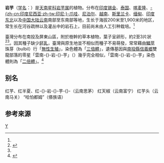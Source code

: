 {{noteTA|G1=Unit|1=zh-cn:岩芋;zh-tw:臺灣目賊芋;|2=zh-cn:岩芋属;zh-tw:目賊芋屬;}}
{{Speciesbox 
| taxon = Remusatia vivipara
| authority = (Lodd.) Schott<ref name="bioinfo-630">{{cite web |url=http://www.bioinfo.cn/db05/KmzwSpecies.php?action=view&id=630 |title=岩-{}-芋 |work=《中国高等植物数据库全库》 |publisher=中国科学院微生物研究所 |author=昆明植物研究所 |accessdate=2009-02-21 |archivedate=2016-03-05 |archiveurl=https://web.archive.org/web/20160305041505/http://www.bioinfo.cn/db05/KmzwSpecies.php?action=view&id=630 |deadurl=yes }}</ref><ref name="TaiBNET"/><ref name="TaiBIF"/>
|synonyms_ref=<ref name="TaiBNET">{{TaiBNET| zh=臺-{}-灣-{}-目-{}-賊-{}-芋| id=201161 | binomial=Remusatia vivipara | authority=(Lodd.) Schott, 1832 | var= | accessdate=2013-01-24}}</ref><ref name="TaiBIF">{{TaiBIF| zh=臺-{}-灣-{}-目-{}-賊-{}-芋| id=201161 | binomial=Remusatia vivipara | authority=(Lodd.) Schott, 1832 | var= | accessdate=2013-01-24}}</ref>
|synonyms=
* ''Arum viviparum'' Roxb. 
* ''Caladium viviparum'' (Roxb.) Nees 
* ''Colocasia vivipara'' (Roxb.) Thwaites 
* ''Remusatia formosana'' [[早田文藏|Hayata]]
}}{{各地中文名
|cn=岩芋<ref name="bioinfo-630"/>、台湾岩芋<ref name="bioinfo-629">{{cite web |url=http://www.bioinfo.cn/db05/KmzwSpecies.php?action=view&id=629 |title=台湾-{}-岩-{}-芋 |work=《中国高等植物数据库全库》 |publisher=中国科学院微生物研究所 |author=昆明植物研究所 |accessdate=2009-02-21 |archivedate=2016-03-05 |archiveurl=https://web.archive.org/web/20160305071451/http://www.bioinfo.cn/db05/KmzwSpecies.php?action=view&id=629 |deadurl=yes }}</ref>
|tw=臺灣目賊芋<ref name="TaiBNET"/><ref name="TaiBIF"/>
|hk=
|sg= }}
'''岩芋'''（[[学名|学名]]：{{lang|la|''Remusatia vivipara''}}）是[[天南星科|天南星科]][[岩芋属|岩芋属]]的植物。分布在[[印度|印度]][[锡金|锡金]]、[[泰国|泰国]]、[[喀麦隆|喀麦隆]]、[[印度尼西亚|-{zh-cn:印度尼西亚;zh-tw:印尼;}-]][[爪哇|爪哇]]、[[尼泊尔|尼泊尔]]、[[越南|越南]]、[[斯里兰卡|斯里兰卡]]、[[缅甸|缅甸]]、[[印度东北|印度东北]]以及[[中国大陆|中国大陆]][[云南|云南]]南部至东南部等地，生长于海拔200米至1,900米的地区，常生长在河谷疏林以及灌丛中的岩石上，目前尚未由人工引种栽培。<ref name="bioinfo-630"/>

臺灣分布在南投及屏東山區，附於樹幹的草本植物，葉子呈卵形，約2至3片狀<ref name=Lu>{{cite book|author1=呂勝由|author2=牟善傑|author3=謝宗欣|author4=許再文|date=2001|origyear=2001|title=《臺灣稀有及瀕危植物之分級 彩色圖鑑(VI)》|publisher=[[行政院農業委員會|行政院農業委員會]] |pages={{{pages|166頁}}}|ref={{sfnref|呂勝由|2001}}|isbn=957-029-699-2}}</ref><ref name="TaiBIF"/>。因其種子缺少[[胚乳|胚乳]]，臺灣與原生地並不相似而種子不易萌發，常常藉由[[鱗莖|鱗莖]]珠芽（bulbil）行「[[無性生殖|無性生殖]]」，染色體為「[[同源多倍体|三倍體]]」，遺傳基因與[[南投縣|南投縣]][[信義鄉_(臺灣)|信義鄉]]雙龍部落的零星「雲南-{}-岩-{}-芋」（{{sname|Remusatia yunnanensis}}）幾乎完全相似，「雲南-{}-岩-{}-芋」染色體則為「[[二倍體|二倍體]]」。<ref>{{cite web | url=http://sa.ylib.com/MagCont.aspx?Unit=columns&id=2274 | title=台-{}-灣-{}-目-{}-賊-{}-芋-{}-珠胎相連兩千里 | publisher=遠流出版公司 | work=《[[科學人|科學人]]》2013年11月號第141期 | date=2013-11-01 | accessdate=2016-09-25 | author=黃啟東}}</ref>

== 别名 ==
红芋、红半夏、红-{}-岩-{}-芋-{}-（云南思茅） 红天椒（云南富宁） 红芋头（云南马关） “哈怕都姆”（傣族语）

== 参考來源 ==
{{Portal|生物學}}
{{commons+cat|Remusatia vivipara}}
{{wikispecies|Remusatia vivipara}}
{{reflist}}

{{Authority control}}   
{{Taxonbar}}
[[Category:岩芋属|Y]]